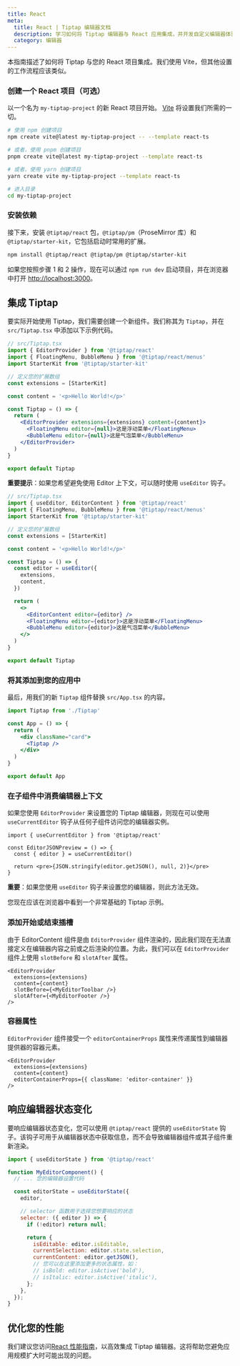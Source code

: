 ```yaml
---
title: React
meta:
  title: React | Tiptap 编辑器文档
  description: 学习如何将 Tiptap 编辑器与 React 应用集成，并开发自定义编辑器体验。
  category: 编辑器
---
```



本指南描述了如何将 Tiptap 与您的 React 项目集成。我们使用 Vite，但其他设置的工作流程应该类似。

<CodeDemo path="/Examples/Default" />

### 创建一个 React 项目（可选）

以一个名为 `my-tiptap-project` 的新 React 项目开始。 [Vite](https://vitejs.dev/guide/) 将设置我们所需的一切。

```bash
# 使用 npm 创建项目
npm create vite@latest my-tiptap-project -- --template react-ts

# 或者，使用 pnpm 创建项目
pnpm create vite@latest my-tiptap-project --template react-ts

# 或者，使用 yarn 创建项目
yarn create vite my-tiptap-project --template react-ts

# 进入目录
cd my-tiptap-project
```

### 安装依赖

接下来，安装 `@tiptap/react` 包，`@tiptap/pm`（ProseMirror 库）和 `@tiptap/starter-kit`，它包括启动时常用的扩展。

```bash
npm install @tiptap/react @tiptap/pm @tiptap/starter-kit
```

如果您按照步骤 1 和 2 操作，现在可以通过 `npm run dev` 启动项目，并在浏览器中打开 [http://localhost:3000](http://localhost:3000)。

## 集成 Tiptap

要实际开始使用 Tiptap，我们需要创建一个新组件。我们称其为 `Tiptap`，并在 `src/Tiptap.tsx` 中添加以下示例代码。

```jsx
// src/Tiptap.tsx
import { EditorProvider } from '@tiptap/react'
import { FloatingMenu, BubbleMenu } from '@tiptap/react/menus'
import StarterKit from '@tiptap/starter-kit'

// 定义您的扩展数组
const extensions = [StarterKit]

const content = '<p>Hello World!</p>'

const Tiptap = () => {
  return (
    <EditorProvider extensions={extensions} content={content}>
      <FloatingMenu editor={null}>这是浮动菜单</FloatingMenu>
      <BubbleMenu editor={null}>这是气泡菜单</BubbleMenu>
    </EditorProvider>
  )
}

export default Tiptap
```

**重要提示**：如果您希望避免使用 Editor 上下文，可以随时使用 `useEditor` 钩子。

```jsx
// src/Tiptap.tsx
import { useEditor, EditorContent } from '@tiptap/react'
import { FloatingMenu, BubbleMenu } from '@tiptap/react/menus'
import StarterKit from '@tiptap/starter-kit'

// 定义您的扩展数组
const extensions = [StarterKit]

const content = '<p>Hello World!</p>'

const Tiptap = () => {
  const editor = useEditor({
    extensions,
    content,
  })

  return (
    <>
      <EditorContent editor={editor} />
      <FloatingMenu editor={editor}>这是浮动菜单</FloatingMenu>
      <BubbleMenu editor={editor}>这是气泡菜单</BubbleMenu>
    </>
  )
}

export default Tiptap
```

### 将其添加到您的应用中

最后，用我们的新 `Tiptap` 组件替换 `src/App.tsx` 的内容。

```jsx
import Tiptap from './Tiptap'

const App = () => {
  return (
    <div className="card">
      <Tiptap />
    </div>
  )
}

export default App
```

### 在子组件中消费编辑器上下文

如果您使用 `EditorProvider` 来设置您的 Tiptap 编辑器，则现在可以使用 `useCurrentEditor` 钩子从任何子组件访问您的编辑器实例。

```tsx
import { useCurrentEditor } from '@tiptap/react'

const EditorJSONPreview = () => {
  const { editor } = useCurrentEditor()

  return <pre>{JSON.stringify(editor.getJSON(), null, 2)}</pre>
}
```

**重要**：如果您使用 `useEditor` 钩子来设置您的编辑器，则此方法无效。

您现在应该在浏览器中看到一个非常基础的 Tiptap 示例。

### 添加开始或结束插槽

由于 EditorContent 组件是由 `EditorProvider` 组件渲染的，因此我们现在无法直接定义在编辑器内容之前或之后渲染的位置。为此，我们可以在 `EditorProvider` 组件上使用 `slotBefore` 和 `slotAfter` 属性。

```tsx
<EditorProvider
  extensions={extensions}
  content={content}
  slotBefore={<MyEditorToolbar />}
  slotAfter={<MyEditorFooter />}
/>
```

### 容器属性

`EditorProvider` 组件接受一个 `editorContainerProps` 属性来传递属性到编辑器提供器的容器元素。

```tsx
<EditorProvider
  extensions={extensions}
  content={content}
  editorContainerProps={{ className: 'editor-container' }}
/>
```

## 响应编辑器状态变化

要响应编辑器状态变化，您可以使用 `@tiptap/react` 提供的 `useEditorState` 钩子。该钩子可用于从编辑器状态中获取信息，而不会导致编辑器组件或其子组件重新渲染。

```jsx
import { useEditorState } from '@tiptap/react'

function MyEditorComponent() {
  // ... 您的编辑器设置代码

  const editorState = useEditorState({
    editor,

    // selector 函数用于选择您想要响应的状态
    selector: ({ editor }) => {
      if (!editor) return null;

      return {
        isEditable: editor.isEditable,
        currentSelection: editor.state.selection,
        currentContent: editor.getJSON(),
        // 您可以在这里添加更多的状态属性，如：
        // isBold: editor.isActive('bold'),
        // isItalic: editor.isActive('italic'),
      };
    },
  });
}
```

## 优化您的性能

我们建议您访问[React 性能指南](/guides/performance)，以高效集成 Tiptap 编辑器。这将帮助您避免应用规模扩大时可能出现的问题。